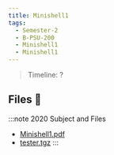 ```yaml
---
title: Minishell1
tags:
  - Semester-2
  - B-PSU-200
  - Minishell1
  - Minishell1
---
```

> Timeline: ?


## Files 📂

:::note 2020 Subject and Files
- [Minishell1.pdf](https://github.com/Studio-17/Epitech-Subjects/raw/main/Semester-2/B-PSU-200/Minishell1/Minishell1/Minishell1.pdf)
- [tester.tgz](https://github.com/Studio-17/Epitech-Subjects/raw/main/Semester-2/B-PSU-200/Minishell1/Minishell1/tester.tgz)
:::

